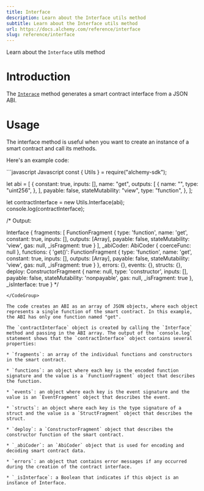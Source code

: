 ```yaml
---
title: Interface
description: Learn about the Interface utils method
subtitle: Learn about the Interface utils method
url: https://docs.alchemy.com/reference/interface
slug: reference/interface
---
```


Learn about the `Interface` utils method

# Introduction

The [`Interace`](https://docs.ethers.org/v5/api/utils/abi/interface/#Interface--creating) method generates a smart contract interface from a JSON ABI.

# Usage

The interface method is useful when you want to create an instance of a smart contract and call its methods.

Here's an example code:

<CodeGroup>
  ```javascript Javascript
  const { Utils } = require("alchemy-sdk");

  let abi = [
    {
      constant: true,
      inputs: [],
      name: "get",
      outputs: [
        {
          name: "",
          type: "uint256",
        },
      ],
      payable: false,
      stateMutability: "view",
      type: "function",
    },
  ];

  let contractInterface = new Utils.Interface(abi);
  console.log(contractInterface);

  /*
  Output: 

  Interface {
    fragments: [
      FunctionFragment {
        type: 'function',
        name: 'get',
        constant: true,
        inputs: [],
        outputs: [Array],
        payable: false,
        stateMutability: 'view',
        gas: null,
        _isFragment: true
      }
    ],
    _abiCoder: AbiCoder { coerceFunc: null },
    functions: {
      'get()': FunctionFragment {
        type: 'function',
        name: 'get',
        constant: true,
        inputs: [],
        outputs: [Array],
        payable: false,
        stateMutability: 'view',
        gas: null,
        _isFragment: true
      }
    },
    errors: {},
    events: {},
    structs: {},
    deploy: ConstructorFragment {
      name: null,
      type: 'constructor',
      inputs: [],
      payable: false,
      stateMutability: 'nonpayable',
      gas: null,
      _isFragment: true
    },
    _isInterface: true
  }
  */
  ```
</CodeGroup>

The code creates an ABI as an array of JSON objects, where each object represents a single function of the smart contract. In this example, the ABI has only one function named "get".

The `contractInterface` object is created by calling the `Interface` method and passing in the ABI array. The output of the `console.log` statement shows that the `contractInterface` object contains several properties:

* `fragments`: an array of the individual functions and constructors in the smart contract.

* `functions`: an object where each key is the encoded function signature and the value is a `FunctionFragment` object that describes the function.

* `events`: an object where each key is the event signature and the value is an `EventFragment` object that describes the event.

* `structs`: an object where each key is the type signature of a struct and the value is a `StructFragment` object that describes the struct.

* `deploy`: a `ConstructorFragment` object that describes the constructor function of the smart contract.

* `_abiCoder`: an `AbiCoder` object that is used for encoding and decoding smart contract data.

* `errors`: an object that contains error messages if any occurred during the creation of the contract interface.

* `_isInterface`: a Boolean that indicates if this object is an instance of Interface.
